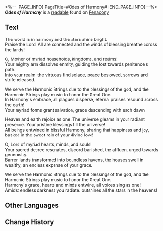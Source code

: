 <%-- [PAGE_INFO]
PageTitle=#Odes of Harmony#
[END_PAGE_INFO] --%>
{{Readable Infobox
|id           = 326
|partIds      = 190599
|title        = ''Odes of Harmony''
|image        = Item Penacony Readable 1.png
|world        = Penacony
|parts        = 1
|author       = <!--to be added-->
|description  = An ancient hymn composed by The Family. It venerates Xipe, the Aeon of Harmony, and resonates throughout the universe.
|part1        = I
|source1      = {{cx|Source missing}}
|characters   = 
|factions     = 
}}
'''''Odes of Harmony''''' is a [[readable]] found on [[Penacony]].
<!--
==Location==
{{Map Embed|<map name>|<marker id>}}
-->
==Text==
The world is in harmony and the stars shine bright.<br />
Praise the Lord! All are connected and the winds of blessing breathe across the lands!

O, Mother of myriad households, kingdoms, and realms!<br />
Your mighty arm dissolves enmity, guiding the lost towards penitence's path.<br />
Into your realm, the virtuous find solace, peace bestowed, sorrows and strife released.

We serve the Harmonic Strings due to the blessings of the god, and the Harmonic Strings play music to honor the Great One.<br />
In Harmony's embrace, all plagues disperse, eternal praises resound across the earth!<br />
Your myriad forms grant salvation, grace descending with each dawn!

Heaven and earth rejoice as one. The universe gleams in your radiant presence. Your pristine blessings fill the universe!<br />
All beings entwined in blissful Harmony, sharing that happiness and joy, basked in the sweet rain of your divine love!

O, Lord of myriad hearts, minds, and souls!<br />
Your sacred decree resonates, discord banished, the affluent urged towards generosity.<br />
Barren lands transformed into boundless havens, the houses swell in wealthy, an endless expanse of your grace.

We serve the Harmonic Strings due to the blessings of the god, and the Harmonic Strings play music to honor the Great One.<br />
Harmony's grace, hearts and minds entwine, all voices sing as one!<br />
Amidst endless darkness you radiate. outshines all the stars in the heavens!

<!--
==Trivia==
* 
-->
==Other Languages==
{{Other Languages
|en   = ''Odes of Harmony''
|zhs  = 《谐乐颂》
|zht  = 《諧樂頌》
|ja   = 『調和の歌』
|ko   = ≪조화의 송가≫
|es   = Oda a la Armonía
|fr   = ''Odes de l'Harmonie''
|ru   = «Ода гармонии»
|th   = "บทกวีปิติปรองดอง"
|vi   = "Khúc Ca Hòa Hợp"
|de   = „Oden der Harmonie“
|id   = "Ode Harmoni"
|pt   = "Odes à Harmonia"
}}

==Change History==
{{Change History|2.1}}